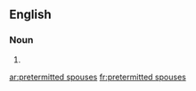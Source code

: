 ==English==

===Noun===
{{head|en|plural|head=[[pretermitted]] [[spouse]]s}}

# {{plural of|pretermitted spouse|lang=en}}

[[ar:pretermitted spouses]]
[[fr:pretermitted spouses]]
